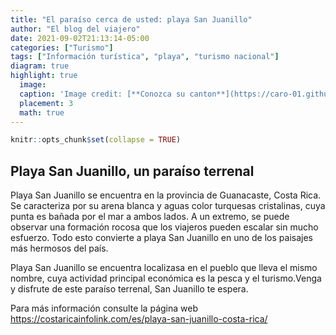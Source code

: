 ```yaml
---
title: "El paraíso cerca de usted: playa San Juanillo"
author: "El blog del viajero"
date: 2021-09-02T21:13:14-05:00
categories: ["Turismo"]
tags: ["Información turística", "playa", "turismo nacional"]
diagram: true
highlight: true
  image:
  caption: 'Image credit: [**Conozca su canton**](https://caro-01.github.io/blog-carolinagonzalez/content/post/san_juanillo/index.en_files/figure-html/San-Juanillo.png)'
  placement: 3
  math: true
---
```


```r
knitr::opts_chunk$set(collapse = TRUE)
```

## **Playa San Juanillo, un paraíso terrenal**

Playa San Juanillo se encuentra en la provincia de Guanacaste, Costa Rica. Se caracteriza por su arena blanca y aguas color turquesas cristalinas, cuya punta es bañada por el mar a ambos lados. A un extremo, se puede observar una formación rocosa que los viajeros pueden escalar sin mucho esfuerzo. Todo esto convierte a playa San Juanillo en uno de los paisajes más hermosos del país.

Playa San Juanillo se encuentra localizasa en el pueblo que lleva el mismo nombre, cuya actividad principal económica es la pesca y el turismo.Venga y disfrute de este paraíso terrenal, San Juanillo te espera.

Para más información consulte la página web <https://costaricainfolink.com/es/playa-san-juanillo-costa-rica/>
